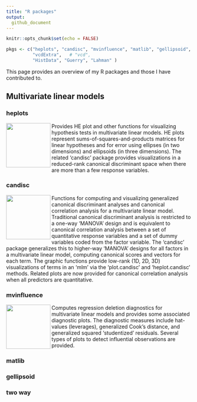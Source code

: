 ```yaml
---
title: "R packages"
output: 
  github_document
---
```


```r
knitr::opts_chunk$set(echo = FALSE)
```

```r
pkgs <- c("heplots", "candisc", "mvinfluence", "matlib", "gellipsoid", "twoway",
          "vcdExtra",   # "vcd",
          "HistData", "Guerry", "Lahman" )
```


This page provides an overview of my R packages and those I have contributed to.

## Multivariate linear models

### heplots

[<img src='https://raw.githubusercontent.com/friendly/heplots/master/man/figures/logo.png' height='120' align='left' style="padding:'20px'">](https://github.com/friendly/heplots)

Provides HE plot and other functions for visualizing hypothesis
    tests in multivariate linear models. HE plots represent sums-of-squares-and-products 
    matrices for linear hypotheses and for error using ellipses (in two
    dimensions) and ellipsoids (in three dimensions). The related 'candisc' package
    provides visualizations in a reduced-rank canonical discriminant space when
    there are more than a few response variables.

### candisc

[<img src='https://raw.githubusercontent.com/friendly/candisc/master/candisc-logo.png' height='120' align='left' style="padding:'20px'">](https://github.com/friendly/candisc)

Functions for computing and visualizing 
	generalized canonical discriminant analyses and canonical correlation analysis
	for a multivariate linear model.
	Traditional canonical discriminant analysis is restricted to a one-way 'MANOVA'
	design and is equivalent to canonical correlation analysis between a set of quantitative
	response variables and a set of dummy variables coded from the factor variable.
	The 'candisc' package generalizes this to higher-way 'MANOVA' designs
	for all factors in a multivariate linear model,
	computing canonical scores and vectors for each term. The graphic functions provide low-rank (1D, 2D, 3D) 
	visualizations of terms in an 'mlm' via the 'plot.candisc' and 'heplot.candisc' methods. Related plots are
	now provided for canonical correlation analysis when all predictors are quantitative.
	
### mvinfluence

[<img src='https://raw.githubusercontent.com/friendly/mvinfluence/master/man/figures/logo.png' height='120' align='left' style="padding:'20px'">](https://github.com/friendly/mvinfluence)

Computes regression deletion diagnostics for multivariate linear models and provides some associated
	diagnostic plots.  The diagnostic measures include hat-values (leverages), generalized Cook's distance, and
	generalized squared 'studentized' residuals.  Several types of plots to detect influential observations are
	provided.

### matlib

### gellipsoid

### two way

